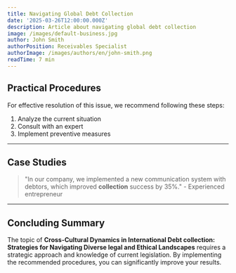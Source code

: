 ```yaml
---
title: Navigating Global Debt Collection
date: '2025-03-26T12:00:00.000Z'
description: Article about navigating global debt collection
image: /images/default-business.jpg
author: John Smith
authorPosition: Receivables Specialist
authorImage: /images/authors/en/john-smith.png
readTime: 7 min
---
```

## Practical Procedures

For effective resolution of this issue, we recommend following these steps:

1. Analyze the current situation
2. Consult with an expert
3. Implement preventive measures



---

## Case Studies

> "In our company, we implemented a new communication system with debtors, which improved **collection** success by 35%." - Experienced entrepreneur



---

## Concluding Summary

The topic of **Cross-Cultural Dynamics in International Debt **collection**: Strategies for Navigating Diverse **legal** and Ethical Landscapes** requires a strategic approach and knowledge of current legislation. By implementing the recommended procedures, you can significantly improve your results.

